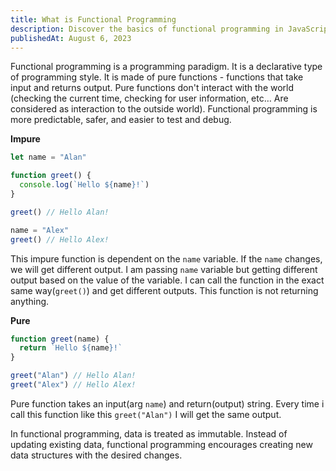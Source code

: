 ```yaml
---
title: What is Functional Programming
description: Discover the basics of functional programming in JavaScript with this friendly introduction.
publishedAt: August 6, 2023
---
```


Functional programming is a programming paradigm. It is a declarative type of programming style. It is made of pure functions - functions that take input and returns output. Pure functions don't interact with the world (checking the current time, checking for user information, etc… Are considered as interaction to the outside world). Functional programming is more predictable, safer, and easier to test and debug.

**Impure**

```js title="impure.js"
let name = "Alan"

function greet() {
  console.log(`Hello ${name}!`)
}

greet() // Hello Alan!

name = "Alex"
greet() // Hello Alex!
```

This impure function is dependent on the `name` variable. If the `name` changes, we will get different output. I am passing `name` variable but getting different output based on the value of the variable. I can call the function in the exact same way(`greet()`) and get different outputs. This function is not returning anything.

**Pure**

```js title="pure.js"
function greet(name) {
  return `Hello ${name}!`
}

greet("Alan") // Hello Alan!
greet("Alex") // Hello Alex!
```

Pure function takes an input(arg `name`) and return(output) string. Every time i call this function like this `greet("Alan")` I will get the same output.

In functional programming, data is treated as immutable. Instead of updating existing data, functional programming encourages creating new data structures with the desired changes.

